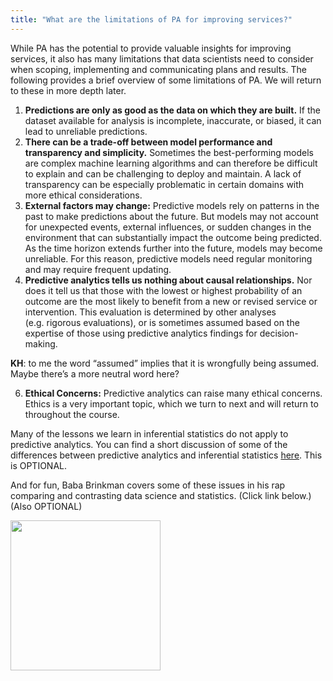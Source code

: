 ```yaml
---
title: "What are the limitations of PA for improving services?"
---
```


While PA has the potential to provide valuable insights for improving services, it also has many limitations that data scientists need to consider when scoping, implementing and communicating plans and results. The following provides a brief overview of some limitations of PA. We will return to these in more depth later.  

1.  **Predictions are only as good as the data on which they are built.** If the dataset available for analysis is incomplete, inaccurate, or biased, it can lead to unreliable predictions.
2.  **There can be a trade-off between model performance and transparency and simplicity.** Sometimes the best-performing models are complex machine learning algorithms and can therefore be difficult to explain and can be challenging to deploy and maintain. A lack of transparency can be especially problematic in certain domains with more ethical considerations.
3.  **External factors may change:** Predictive models rely on patterns in the past to make predictions about the future. But models may not account for unexpected events, external influences, or sudden changes in the environment that can substantially impact the outcome being predicted. As the time horizon extends further into the future, models may become unreliable. For this reason, predictive models need regular monitoring and may require frequent updating.
4.  **Predictive analytics tells us nothing about causal relationships.** Nor does it tell us that those with the lowest or highest probability of an outcome are the most likely to benefit from a new or revised service or intervention. This evaluation is determined by other analyses (e.g. rigorous evaluations), or is sometimes assumed based on the expertise of those using predictive analytics findings for decision-making. 

**KH**: to me the word "assumed" implies that it is wrongfully being assumed.  Maybe there's a more neutral word here?

6.  **Ethical Concerns:** Predictive analytics can raise many ethical concerns. Ethics is a very important topic, which we turn to next and will return to throughout the course.

Many of the lessons we learn in inferential statistics do not apply to predictive analytics. You can find a short discussion of some of the differences between predictive analytics and inferential statistics [here](OptionalPAvsInfStat.qmd). This is OPTIONAL. 

And for fun, Baba Brinkman covers some of these issues in his rap comparing and contrasting data science and statistics. (Click link below.) (Also OPTIONAL)

[![](images/BabaBrinkmanDSvsStat.jpeg){fig-align="center" width="2.5in"}](https://music.bababrinkman.com/track/data-science)
